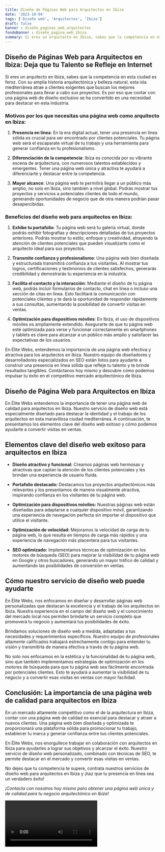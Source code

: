 ```yaml
---
title: Diseño de Páginas Web para Arquitectos en Ibiza
date: '2023-10-04'
tags: ['Diseño web', 'Arquitectos', 'Ibiza']
draft: false
banner : diseño_paginas_web_arquitectos
fondoBanner : diseño_pagina_web_ibiza
summary: Si eres un arquitecto en Ibiza, sabes que la competencia en esta ciudad es feroz. Con su amplia historia arquitectónica y belleza natural, esta isla mediterránea atrae a clientes exigentes que buscan los mejores profesionales para llevar a cabo sus proyectos. Es por eso que contar con una página web de diseño exclusivo se ha convertido en una necesidad para destacar en esta industria.
---
```


## Diseño de Páginas Web para Arquitectos en Ibiza: Deja que tu Talento se Refleje en Internet

Si eres un arquitecto en Ibiza, sabes que la competencia en esta ciudad es feroz. Con su amplia historia arquitectónica y belleza natural, esta isla mediterránea atrae a clientes exigentes que buscan los mejores profesionales para llevar a cabo sus proyectos. Es por eso que contar con una página web de diseño exclusivo se ha convertido en una necesidad para destacar en esta industria.

### Motivos por los que necesitas una página web como arquitecto en Ibiza:

1. **Presencia en línea**: En la era digital actual, tener una presencia en línea sólida es crucial para ser encontrado por clientes potenciales. Tu página web será el escaparate virtual de tu trabajo y una herramienta para generar confianza en tu profesionalismo.

2. **Diferenciación de la competencia**: Ibiza es conocida por su vibrante escena de arquitectura, con numerosos talentos establecidos y emergentes. Tener una página web única y atractiva te ayudará a diferenciarte y destacar entre la competencia.

3. **Mayor alcance**: Una página web te permitirá llegar a un público más amplio, no solo en Ibiza, sino también a nivel global. Podrás mostrar tus proyectos y servicios a potenciales clientes de todo el mundo, generando oportunidades de negocio que de otra manera podrían pasar desapercibidas.

### Beneficios del diseño web para arquitectos en Ibiza:

1. **Exhibe tu portafolio**: Tu página web será tu galería virtual, donde podrás exhibir fotografías y descripciones detalladas de tus proyectos anteriores. Podrás mostrar tu estilo, enfoque y creatividad, atrayendo la atención de clientes potenciales que pueden visualizarte como el arquitecto ideal para sus proyectos.

2. **Transmite confianza y profesionalismo**: Una página web bien diseñada y estructurada transmitirá confianza a tus visitantes. Al mostrar tus logros, certificaciones y testimonios de clientes satisfechos, generarás credibilidad y demostrarás tu experiencia en la industria.

3. **Facilita el contacto y la interacción**: Mediante el diseño de tu página web, podrás incluir formularios de contacto, chat en línea o incluso una sección de citas en línea. Esto facilitará la comunicación con potenciales clientes y te dará la oportunidad de responder rápidamente a sus consultas, aumentando la posibilidad de convertir visitas en ventas.

4. **Optimización para dispositivos móviles**: En Ibiza, el uso de dispositivos móviles es ampliamente extendido. Asegurarte de que tu página web esté optimizada para verse y funcionar correctamente en smartphones y tablets es clave para alcanzar a un público más amplio y satisfacer las expectativas de los usuarios.

En Élite Webs, entendemos la importancia de una página web efectiva y atractiva para los arquitectos en Ibiza. Nuestro equipo de diseñadores y desarrolladores especializados en SEO están listos para ayudarte a construir una presencia en línea sólida que refleje tu talento y te brinde resultados tangibles. Contáctanos hoy mismo y descubre cómo podemos impulsar tu éxito en el competitivo mercado arquitectónico de Ibiza.

<GifSeo />

<Cta />

## Diseño de Página Web para Arquitectos en Ibiza

En Élite Webs entendemos la importancia de tener una página web de calidad para arquitectos en Ibiza. Nuestro servicio de diseño web está especialmente diseñado para destacar la identidad y el trabajo de los arquitectos en esta maravillosa ciudad mediterránea. A continuación, te presentamos los elementos clave del diseño web exitoso y cómo podemos ayudarte a convertir visitas en ventas.

## Elementos clave del diseño web exitoso para arquitectos en Ibiza

- **Diseño atractivo y funcional:** Creamos páginas web hermosas y atractivas que captan la atención de los clientes potenciales y les brindan una experiencia de usuario fluida.

- **Portafolio destacado:** Destacamos tus proyectos arquitectónicos más relevantes y los presentamos de manera visualmente atractiva, inspirando confianza en los visitantes de tu página web.

- **Optimización para dispositivos móviles:** Nuestras páginas web están diseñadas para adaptarse a cualquier dispositivo móvil, garantizando una experiencia de navegación perfecta sin importar el dispositivo que utilice el visitante.

- **Optimización de velocidad:** Mejoramos la velocidad de carga de tu página web, lo que resulta en tiempos de carga más rápidos y una experiencia de navegación más placentera para tus visitantes.

- **SEO optimizado:** Implementamos técnicas de optimización en los motores de búsqueda (SEO) para mejorar la visibilidad de tu página web en Google y otros buscadores, generando un mayor tráfico de calidad y aumentando las posibilidades de conversión en ventas.

## Cómo nuestro servicio de diseño web puede ayudarte

En Élite Webs, nos enfocamos en diseñar y desarrollar páginas web personalizadas que destacan la excelencia y el trabajo de los arquitectos en Ibiza. Nuestra experiencia en el campo del diseño web y el conocimiento del mercado local nos permiten brindarte un servicio completo que promoverá tu negocio y aumentará tus posibilidades de éxito.

Brindamos soluciones de diseño web a medida, adaptadas a tus necesidades y requerimientos específicos. Nuestro equipo de profesionales altamente calificados trabajará estrechamente contigo para entender tu visión y transmitirla de manera efectiva a través de tu página web.

No solo nos enfocamos en la estética y la funcionalidad de tu página web, sino que también implementamos estrategias de optimización en los motores de búsqueda para que tu página web sea fácilmente encontrada por potenciales clientes. Esto te ayudará a aumentar la visibilidad de tu negocio y a convertir esas visitas en ventas con mayor facilidad.

## Conclusión: La importancia de una página web de calidad para arquitectos en Ibiza

En un mercado altamente competitivo como el de la arquitectura en Ibiza, contar con una página web de calidad es esencial para destacar y atraer a nuevos clientes. Una página web bien diseñada y optimizada te proporcionará una plataforma sólida para promocionar tu trabajo, establecer tu marca y generar confianza entre tus clientes potenciales.

En Élite Webs, nos enorgullece trabajar en colaboración con arquitectos en Ibiza para ayudarles a lograr sus objetivos y alcanzar el éxito. Nuestro servicio de diseño web personalizado, combinado con técnicas de SEO, te permite destacar en el mercado y convertir esas visitas en ventas.

No dejes que tu competencia te supere, contrata nuestros servicios de diseño web para arquitectos en Ibiza y ¡haz que tu presencia en línea sea un verdadero éxito!

*¡Contacta con nosotros hoy mismo para obtener una página web única y de calidad para tu negocio arquitectónico en Ibiza!*

<Video />

<CtaBot job='Arquitectos' city='Ibiza'/>

<Gmaps query='Ibiza+españa+maps' />